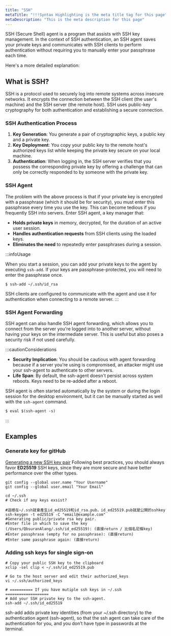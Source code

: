 ```yaml
---
title: "SSH"
metaTitle: "!!!Syntax Highlighting is the meta title tag for this page"
metaDescription: "This is the meta description for this page"
---
```


SSH (Secure Shell) agent is a program that assists with SSH key management. In the context of SSH authentication, an SSH agent saves your private keys and communicates with SSH clients to perform authentication without requiring you to manually enter your passphrase each time.

Here's a more detailed explanation:

## What is SSH?

SSH is a protocol used to securely log into remote systems across insecure networks. It encrypts the connection between the SSH client (the user's machine) and the SSH server (the remote host). SSH uses public-key cryptography for both authentication and establishing a secure connection.

### SSH Authentication Process

1. **Key Generation**: You generate a pair of cryptographic keys, a public key and a private key.
2. **Key Deployment**: You copy your public key to the remote host's authorized keys list while keeping the private key secure on your local machine.
3. **Authentication**: When logging in, the SSH server verifies that you possess the corresponding private key by offering a challenge that can only be correctly responded to by someone with the private key.

### SSH Agent

The problem with the above process is that if your private key is encrypted with a passphrase (which it should be for security), you must enter this passphrase every time you use the key. This can become tedious if you frequently SSH into servers. Enter SSH agent, a key manager that:

- **Holds private keys** in memory, decrypted, for the duration of an active user session.
- **Handles authentication requests** from SSH clients using the loaded keys.
- **Eliminates the need** to repeatedly enter passphrases during a session.

:::infoUsage

When you start a session, you can add your private keys to the agent by executing `ssh-add`. If your keys are passphrase-protected, you will need to enter the passphrase once.

```shell
$ ssh-add ~/.ssh/id_rsa
```

SSH clients are configured to communicate with the agent and use it for authentication when connecting to a remote server.
:::

### SSH Agent Forwarding

SSH agent can also handle SSH agent forwarding, which allows you to connect from the server you're logged into to another server, without having your keys on the intermediate server. This is useful but also poses a security risk if not used carefully.

:::cautionConsiderations

- **Security Implication**: You should be cautious with agent forwarding because if a server you're using is compromised, an attacker might use your ssh-agent to authenticate to other servers.
- **Life Span**: By default, the ssh-agent doesn't persist across system reboots. Keys need to be re-added after a reboot.

SSH agent is often started automatically by the system or during the login session for the desktop environment, but it can be manually started as well with the `ssh-agent` command.

```shell
$ eval $(ssh-agent -s)
```
:::

## Examples

### Generate key for gitHub

[Generating a new SSH key pair](https://gitlab.com/help/ssh/README#generating-a-new-ssh-key-pair)
Following best practices, you should always favor **ED25519** SSH keys, since they are more secure and have better performance over the other types.

``` shell
git config --global user.name "Your Username"
git config --global user.email "Your Email"

cd ~/.ssh
# Check if any keys exsist?

#這樣在~/.ssh就會產生id_ed25519和id_rsa.pub，id_ed25519.pub就是公開的sshkey
ssh-keygen -t ed25519 -C "email@example.com"
#Generating public/private rsa key pair.
#Enter file in which to save the key (/Users/QbsuranAlang/.ssh/id_ed25519): (直接return / 比個名尼條key)
#Enter passphrase (empty for no passphrase): (直接return)
#Enter same passphrase again: (直接return)
```

### Adding ssh keys for single sign-on 

``` shell
# Copy your public SSH key to the clipboard
xclip -sel clip < ~/.ssh/id_ed25519.pub
 
# Go to the host server and edit their authorized_keys
vi ~/.ssh/authorized_keys

# ========== If you have mutiple ssh keys in ~/.ssh ===================
# Add your SSH private key to the ssh-agent.
ssh-add ~/.ssh/id_ed25519
```
ssh-add adds private key identities (from your ~/.ssh directory) to the authentication agent (ssh-agent), so that the ssh agent can take care of the authentication for you, and you don’t have type in passwords at the terminal.

